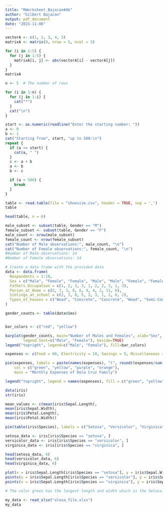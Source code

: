 ```yaml
---
title: "RWorksheet_Bajacan#4b"
author: "Gilbert Bajacan"
output: pdf_document
date: "2023-11-08"
---
```


``` r

vectorA <- c(1, 2, 3, 4, 5)
matrixA <- matrix(0, nrow = 5, ncol = 5)

for (i in 1:5) {
  for (j in 1:5) {
    matrixA[i, j] <- abs(vectorA[i] - vectorA[j])
  }
}
matrixA
```

``` r
n <- 5  # The number of rows

for (i in 1:n) {
  for (j in 1:i) {
    cat("*")
  }
  cat("\n")
}
```
``` r
start <- as.numeric(readline("Enter the starting number: "))
a <- 0
b <- 1
cat("Starting from", start, "up to 500:\n")
repeat {
  if (a >= start) {
    cat(a, " ")
  }
  c <- a + b
  a <- b
  b <- c

  if (a > 500) {
    break
  }
}
```
``` r
table <- read.table(file = "shoesize.csv", header = TRUE, sep = ',')
table
```


``` r
head(table, n = 6)
```


``` r
male_subset <- subset(table, Gender == "M")
female_subset <- subset(table, Gender == "F")
male_count <- nrow(male_subset)
female_count <- nrow(female_subset)
cat("Number of Male observations:", male_count, "\n")
cat("Number of Female observations:", female_count, "\n")
#Number of Male observations: 14 
#Number of Female observations: 14 
```


``` r
# Create a data frame with the provided data
data <- data.frame(
  Respondents = 1:10,
  Sex = c("Male", "Female", "Female", "Male", "Male", "Female", "Female", "Male", "Female", "Male"),
  Fathers_Occupation = c(1, 2, 3, 3, 1, 2, 2, 3, 1, 3),
  Person_at_Home = c(5, 7, 3, 8, 6, 4, 4, 2, 11, 6),
  Siblings_at_school = c(2, 3, 0, 5, 2, 3, 1, 2, 6, 2),
  Types_of_houses = c("Wood", "Concrete", "Concrete", "Wood", "Semi-Concrete", "Semi-Concrete", "Wood", "Semi-Concrete", "Semi-Concrete", "Concrete")
)

gender_counts <- table(data$Sex)


bar_colors <- c("red", "yellow")

barplot(gender_counts, main="Number of Males and Females", xlab="Sex", ylab="Count", col=bar_colors,
        legend.text=c("Male", "Female"), beside=TRUE)
legend("topright", legend=c("Male", "Female"), fill=bar_colors)

``` 

``` r

expenses <- c(Food = 60, Electricity = 10, Savings = 5, Miscellaneous = 25)

pie(expenses, labels = paste(names(expenses), "(", round((expenses/sum(expenses))*100), "%)"), 
    col = c("green", "yellow", "purple", "orange"),
    main = "Monthly Expenses of Dela Cruz Family")

legend("topright", legend = names(expenses), fill = c("green", "yellow", "purple", "orange"))

```

```r
data(iris)
str(iris)
```

```r
mean_values <- c(mean(iris$Sepal.Length),
mean(iris$Sepal.Width),
mean(iris$Petal.Length),
mean(iris$Petal.Width))
```

``` r
pie(table(iris$Species), labels = c("Setosa", "Versicolor", "Virginica"), col = c("green", "orange", "purple"), main = "Species Distribution")

```
```r
setosa_data <- iris[iris$Species == "setosa", ]
versicolor_data <- iris[iris$Species == "versicolor", ]
virginica_data <- iris[iris$Species == "virginica", ]

head(setosa_data, 6)
head(versicolor_data, 6)
head(virginica_data, 6)

```
```r
plot(x = iris$Sepal.Length[iris$Species == "setosa"], y = iris$Sepal.Width[iris$Species == "setosa"], pch = 16, col = "green", main = "Iris Dataset", xlab = "Sepal Length", ylab = "Sepal Width")
points(x = iris$Sepal.Length[iris$Species == "versicolor"], y = iris$Sepal.Width[iris$Species == "versicolor"], pch = 17, col = "orange")
points(x = iris$Sepal.Length[iris$Species == "virginica"], y = iris$Sepal.Width[iris$Species == "virginica"], pch = 18, col = "purple")

```
```r
# The color green has the longest length and width which is the Setosa.
```

```r

my_data <- read_xlsx("alexa_file.xlsx")
my_data



```
```r

```




